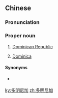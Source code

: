 ==Chinese==
{{zh-forms|gloss=-}}

===Pronunciation===
{{zh-pron
|m=Duōmíngníjiā
|c=do1 ming4 nei4 gaa1
|cat=pn
}}

===Proper noun===
{{zh-proper noun}}

# {{lb|zh|Taiwan}} [[Dominican Republic]]
# {{lb|zh|dated}} [[Dominica]]

====Synonyms====
* {{sense|Dominican Republic}} {{qualifier|Mainland China}} {{zh-l|多米尼加}}

{{zh-cat|Countries}}

[[ky:多明尼加]]
[[zh:多明尼加]]